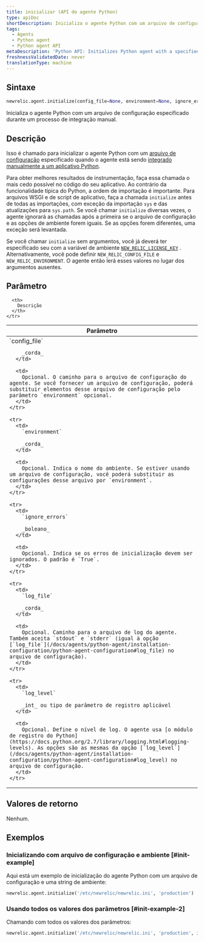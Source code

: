 ```yaml
---
title: inicializar (API do agente Python)
type: apiDoc
shortDescription: Inicializa o agente Python com um arquivo de configuração especificado durante um processo de integração manual.
tags:
  - Agents
  - Python agent
  - Python agent API
metaDescription: 'Python API: Initializes Python agent with a specified config file during the manual integration process.'
freshnessValidatedDate: never
translationType: machine
---
```


## Sintaxe

```py
newrelic.agent.initialize(config_file=None, environment=None, ignore_errors=None, log_file=None, log_level=None)
```

Inicializa o agente Python com um arquivo de configuração especificado durante um processo de integração manual.

## Descrição

Isso é chamado para inicializar o agente Python com um [arquivo de configuração](/docs/agents/python-agent/installation-configuration/python-agent-configuration#agent-configuration-file) especificado quando o agente está sendo [integrado manualmente a um aplicativo Python](/docs/agents/python-agent/installation-configuration/python-agent-integration#manual-integration).

Para obter melhores resultados de instrumentação, faça essa chamada o mais cedo possível no código do seu aplicativo. Ao contrário da funcionalidade típica do Python, a ordem de importação é importante. Para arquivos WSGI e de script de aplicativo, faça a chamada `initialize` antes de todas as importações, com exceção da importação `sys` e das atualizações para `sys.path`. Se você chamar `initialize` diversas vezes, o agente ignorará as chamadas após a primeira se o arquivo de configuração e as opções de ambiente forem iguais. Se as opções forem diferentes, uma exceção será levantada.

Se você chamar `initialize` sem argumentos, você já deverá ter especificado seu <InlinePopover type="licenseKey"/>com a variável de ambiente [`NEW_RELIC_LICENSE_KEY`](/docs/agents/python-agent/installation-configuration/python-agent-configuration#license_key) . Alternativamente, você pode definir `NEW_RELIC_CONFIG_FILE` e `NEW_RELIC_ENVIRONMENT`. O agente então lerá esses valores no lugar dos argumentos ausentes.

## Parâmetro

<table>
  <thead>
    <tr>
      <th width="25%">
        Parâmetro
      </th>

      <th>
        Descrição
      </th>
    </tr>
  </thead>

  <tbody>
    <tr>
      <td>
        `config_file`

        _corda_
      </td>

      <td>
        Opcional. O caminho para o arquivo de configuração do agente. Se você fornecer um arquivo de configuração, poderá substituir elementos desse arquivo de configuração pelo parâmetro `environment` opcional.
      </td>
    </tr>

    <tr>
      <td>
        `environment`

        _corda_
      </td>

      <td>
        Opcional. Indica o nome do ambiente. Se estiver usando um arquivo de configuração, você poderá substituir as configurações desse arquivo por `environment`.
      </td>
    </tr>

    <tr>
      <td>
        `ignore_errors`

        _boleano_
      </td>

      <td>
        Opcional. Indica se os erros de inicialização devem ser ignorados. O padrão é `True`.
      </td>
    </tr>

    <tr>
      <td>
        `log_file`

        _corda_
      </td>

      <td>
        Opcional. Caminho para o arquivo de log do agente. Também aceita `stdout` e `stderr` (igual à opção [`log_file`](/docs/agents/python-agent/installation-configuration/python-agent-configuration#log_file) no arquivo de configuração).
      </td>
    </tr>

    <tr>
      <td>
        `log_level`

        _int_ ou tipo de parâmetro de registro aplicável
      </td>

      <td>
        Opcional. Define o nível de log. O agente usa [o módulo de registro do Python](https://docs.python.org/2.7/library/logging.html#logging-levels). As opções são as mesmas da opção [`log_level`](/docs/agents/python-agent/installation-configuration/python-agent-configuration#log_level) no arquivo de configuração.
      </td>
    </tr>
  </tbody>
</table>

## Valores de retorno

Nenhum.

## Exemplos

### Inicializando com arquivo de configuração e ambiente [#init-example]

Aqui está um exemplo de inicialização do agente Python com um arquivo de configuração e uma string de ambiente:

```py
newrelic.agent.initialize('/etc/newrelic/newrelic.ini', 'production')
```

### Usando todos os valores dos parâmetros [#init-example-2]

Chamando com todos os valores dos parâmetros:

```py
newrelic.agent.initialize('/etc/newrelic/newrelic.ini', 'production', ignore_errors=False, log_file='/var/log/newrelic.log', log_level=logging.DEBUG)
```